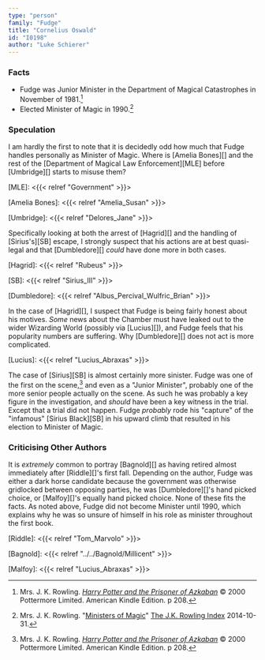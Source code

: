 ```yaml
---
type: "person"
family: "Fudge"
title: "Cornelius Oswald"
id: "I0198"
author: "Luke Schierer"
---
```


### Facts

* Fudge was Junior Minister in the Department of Magical Catastrophes in November of 1981.[^220906-1]
* Elected Minister of Magic in 1990.[^220906-2]

[^220906-2]: Mrs. J. K. Rowling.
   "[Ministers of Magic](https://www.rowlingindex.org/work/msmpm/)"
   [The J.K. Rowling Index](https://www.rowlingindex.org) 2014-10-31.

[^220906-1]: Mrs. J. K. Rowling. 
    _[Harry Potter and the Prisoner of Azkaban](https://www.librarything.com/work/2742161)_
    © 2000 Pottermore Limited. American Kindle Edition. p 208. 

### Speculation

I am hardly the first to note that it is decidedly odd how much that Fudge
handles personally as Minister of Magic.  Where is [Amelia Bones][] and the
rest of the [Department of Magical Law Enforcement][MLE] before [Umbridge][]
starts to misuse them? 

[MLE]: <{{< relref "Government" >}}>

[Amelia Bones]: <{{< relref "Amelia_Susan" >}}>

[Umbridge]: <{{< relref "Delores_Jane" >}}>

Specifically looking at both the arrest of [Hagrid][] and the handling of
[Sirius's][SB] escape, I strongly suspect that his actions are at best quasi-legal
and that [Dumbledore][] *could* have done more in both cases. 

[Hagrid]: <{{< relref "Rubeus" >}}>

[SB]: <{{< relref "Sirius_III" >}}>

[Dumbledore]: <{{< relref "Albus_Percival_Wulfric_Brian" >}}>

In the case of [Hagrid][], I suspect that Fudge is being fairly honest about
his motives.  *Some* news about the Chamber must have leaked out to the wider
Wizarding World (possibly via [Lucius][]), and Fudge feels that his popularity
numbers are suffering. Why [Dumbledore][] does not act is more complicated. 

[Lucius]: <{{< relref "Lucius_Abraxas" >}}>

The case of [Sirius][SB] is almost certainly more sinister.  Fudge was one of
the first on the scene,[^220906-3] and even as a "Junior Minister", probably
one of the more senior people actually on the scene.  As such he was probably a
key figure in the investigation, and *should* have been a key witness in the
trial.  Except that a trial did not happen.  Fudge *probably* rode his
"capture" of the "infamous" [Sirius Black][SB] in his upward climb that
resulted in his election to Minister of Magic.  

[^220906-3]: Mrs. J. K. Rowling. 
    _[Harry Potter and the Prisoner of Azkaban](https://www.librarything.com/work/2742161)_
    © 2000 Pottermore Limited. American Kindle Edition. p 208. 

### Criticising Other Authors

It is *extremely* common to portray [Bagnold][] as having retired almost
immediately after [Riddle][]'s first fall.  Depending on the author, Fudge was
either a dark horse candidate because the government was otherwise gridlocked
between opposing parties, he was [Dumbledore][]'s hand picked choice, or
[Malfoy][]'s equally hand picked choice.  None of these fits the facts.  As
noted above, Fudge did not become Minister until 1990, which explains why he
was so unsure of himself in his role as minister throughout the first book.

[Riddle]: <{{< relref "Tom_Marvolo" >}}>

[Bagnold]: <{{< relref "../../Bagnold/Millicent" >}}>

[Malfoy]: <{{< relref "Lucius_Abraxas" >}}>
